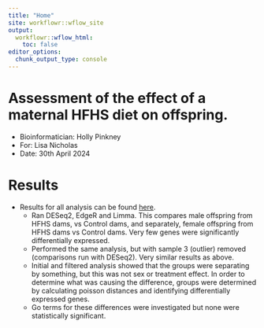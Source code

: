 ```yaml
---
title: "Home"
site: workflowr::wflow_site
output:
  workflowr::wflow_html:
    toc: false
editor_options:
  chunk_output_type: console
---
```


# Assessment of the effect of a maternal HFHS diet on offspring. 
* Bioinformatician: Holly Pinkney
* For: Lisa Nicholas
* Date: 30th April 2024

# Results
* Results for all analysis can be found [here](RNAseq_analysis.html).
  + Ran DESeq2, EdgeR and Limma. This compares male offspring from HFHS dams, vs Control dams, and separately, female offspring from HFHS dams vs Control dams. Very few genes were significantly differentially expressed.
  + Performed the same analysis, but with sample 3 (outlier) removed (comparisons run with DESeq2). Very similar results as above.
  + Initial and filtered analysis showed that the groups were separating by something, but this was not sex or treatment effect. In order to determine what was causing the difference, groups were determined by calculating poisson distances and identifying differentially expressed genes.
  + Go terms for these differences were investigated but none were statistically significant.

